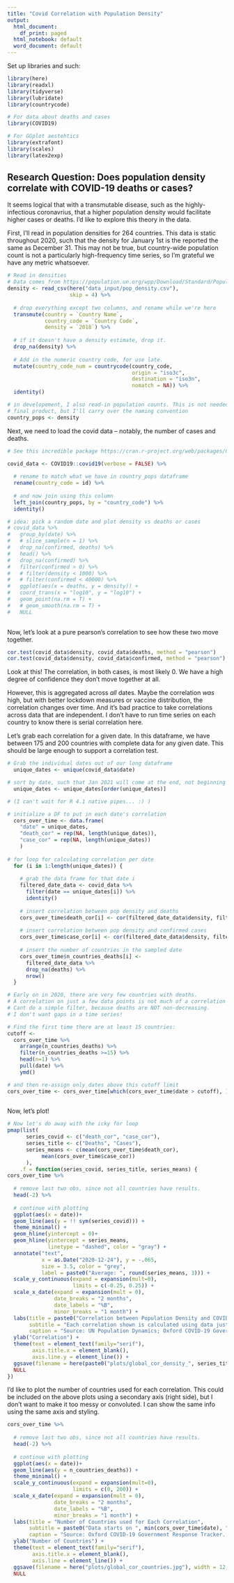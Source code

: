 ```yaml
---
title: "Covid Correlation with Population Density"
output:
  html_document:
    df_print: paged
  html_notebook: default
  word_document: default
---
```


Set up libraries and such:

```r
library(here)
library(readxl)
library(tidyverse)
library(lubridate)
library(countrycode)

# For data about deaths and cases
library(COVID19)

# For GGplot aestehtics
library(extrafont)
library(scales)
library(latex2exp)
```

## Research Question: Does population density correlate with COVID-19 deaths or cases?

It seems logical that with a transmutable disease, such as the highly-infectious coronavrius, that a higher population density would facilitate higher cases or deaths. I'd like to explore this theory in the data.

First, I'll read in population densities for 264 countries. This data is static throughout 2020, such that the density for January 1st is the reported the same as December 31. This may not be true, but country-wide population count is not a particularly high-frequency time series, so I'm grateful we have any metric whatsoever.

```r
# Read in densities
# Data comes from https://population.un.org/wpp/Download/Standard/Population/ 
density <- read_csv(here("data_input/pop_density.csv"),
                    skip = 4) %>% 
  
  # drop everything except two columns, and rename while we're here
  transmute(country = `Country Name`,
            country_code = `Country Code`,
            density = `2018`) %>%
  
  # if it doesn't have a density estimate, drop it. 
  drop_na(density) %>% 
  
  # Add in the numeric country code, for use late.
  mutate(country_code_num = countrycode(country_code, 
                                        origin = "iso3c", 
                                        destination = "iso3n",
                                        nomatch = NA)) %>% 
  identity()

# in developement, I also read-in population counts. This is not needed in the
# final product, but I'll carry over the naming convention
country_pops <- density
```

Next, we need to load the covid data -- notably, the number of cases and deaths.

```r
# See this incredible package https://cran.r-project.org/web/packages/COVID19/index.html

covid_data <- COVID19::covid19(verbose = FALSE) %>% 
  
  # rename to match what we have in country_pops dataframe
  rename(country_code = id) %>% 
  
  # and now join using this column
  left_join(country_pops, by = "country_code") %>% 
  identity()

# idea: pick a random date and plot density vs deaths or cases
# covid_data %>% 
#   group_by(date) %>% 
#   # slice_sample(n = 1) %>% 
#   drop_na(confirmed, deaths) %>% 
#   head() %>% 
#   drop_na(confirmed) %>% 
#   filter(confirmed > 0) %>%
#   # filter(density < 1000) %>% 
#   # filter(confirmed < 40000) %>% 
#   ggplot(aes(x = deaths, y = density)) +
#   coord_trans(x = "log10", y = "log10") +
#   geom_point(na.rm = T) +
#   # geom_smooth(na.rm = T) +
#   NULL
    
```

Now, let's look at a pure pearson's correlation to see how these two move together.

```r
cor.test(covid_data$density, covid_data$deaths, method = "pearson")
cor.test(covid_data$density, covid_data$confirmed, method = "pearson")
```

Look at this! The correlation, in both cases, is most likely 0. We have a high degree of confidence they don't move together at all.

However, this is aggregated across *all* dates. Maybe the correlation *was* high, but with better lockdown measures or vaccine distribution, the correlation changes over time. And it's bad practice to take correlations across data that are independent. I don't have to run time series on each country to know there is serial correlation here.

Let's grab each correlation for a given date. In this dataframe, we have between 175 and 200 countries with complete data for any given date. This should be large enough to support a correlation test.

```r
# Grab the individual dates out of our long dataframe
  unique_dates <- unique(covid_data$date)

# sort by date, such that Jan 2021 will come at the end, not beginning
  unique_dates <- unique_dates[order(unique_dates)]

# (I can't wait for R 4.1 native pipes... :) )

# initialize a DF to put in each date's correlation
  cors_over_time <- data.frame(
    "date" = unique_dates,
    "death_cor" = rep(NA, length(unique_dates)),
    "case_cor" = rep(NA, length(unique_dates))
    )
  
# for loop for calculating correlation per date
  for (i in 1:length(unique_dates)) {
    
    # grab the data frame for that date i
    filtered_date_data <- covid_data %>% 
      filter(date == unique_dates[i]) %>% 
      identity()
    
    # insert correlation between pop density and deaths
    cors_over_time$death_cor[i] <- cor(filtered_date_data$density, filtered_date_data$deaths, use = "complete.obs")
    
    # insert correlation between pop density and confirmed cases
    cors_over_time$case_cor[i] <- cor(filtered_date_data$density, filtered_date_data$confirmed, use = "complete.obs")
    
    # insert the number of countries in the sampled date
    cors_over_time$n_countries_deaths[i] <- 
      filtered_date_data %>% 
      drop_na(deaths) %>% 
      nrow()
  }

# Early on in 2020, there are very few countries with deaths.
# A correlation on just a few data points is not much of a correlation at all, so I will filter these out. 
# Cant do a simple filter, because deaths are NOT non-decreasing. 
# I don't want gaps in a time series!

# Find the first time there are at least 15 countries:
cutoff <- 
  cors_over_time %>% 
    arrange(n_countries_deaths) %>% 
    filter(n_countries_deaths >=15) %>% 
    head(n=1) %>% 
    pull(date) %>% 
    ymd()

# and then re-assign only dates above this cutoff limit
cors_over_time <- cors_over_time[which(cors_over_time$date > cutoff), ]
  
```

Now, let's plot!

```r
# Now let's do away with the icky for loop
pmap(list(
      series_covid <- c("death_cor", "case_cor"),
      series_title <- c("Deaths", "Cases"),
      series_means <- c(mean(cors_over_time$death_cor),
           mean(cors_over_time$case_cor))
      ),
    .f = function(series_covid, series_title, series_means) { 
cors_over_time %>% 
        
  # remove last two obs, since not all countries have results.
  head(-2) %>% 
        
  # continue with plotting
  ggplot(aes(x = date))+
  geom_line(aes(y = !! sym(series_covid))) + 
  theme_minimal() +
  geom_hline(yintercept = 0)+
  geom_hline(yintercept = series_means,
             linetype = "dashed", color = "gray") +
  annotate("text", 
           x = as.Date("2020-12-24"), y = -.065, 
           size = 3.5, color = "grey", 
           label = paste0("Average: ", round(series_means, 3))) +
  scale_y_continuous(expand = expansion(mult=0),
                     limits = c(-0.25, 0.25)) +
  scale_x_date(expand = expansion(mult = 0),
               date_breaks = "2 months",
               date_labels = "%B",
               minor_breaks = "1 month") +
  labs(title = paste0("Correlation between Population Density and COVID ", series_title, " Across Countries"),
       subtitle = "Each correlation shown is calculated using data just for that date, not cumulative.",
       caption = "Source: UN Population Dynamics; Oxford COVID-19 Government Response Tracker. \n Chart: Michael Boerman, https://github.com/michaelboerman") +
  ylab("Correlation") +
  theme(text = element_text(family="serif"),
        axis.title.x = element_blank(),
        axis.line.y = element_line()) +
  ggsave(filename = here(paste0("plots/global_cor_density_", series_title, ".jpg")), width = 12, height = 6) +
  NULL
})
```

I'd like to plot the number of countries used for each correlation. This could be included on the above plots using a secondary axis (right side), but I don't want to make it too messy or convoluted. I can show the same info using the same axis and styling.

```r
cors_over_time %>% 
          
  # remove last two obs, since not all countries have results.
  head(-2) %>% 
        
  # continue with plotting
  ggplot(aes(x = date))+
  geom_line(aes(y = n_countries_deaths)) + 
  theme_minimal() +
  scale_y_continuous(expand = expansion(mult=0),
                     limits = c(0, 200)) +
  scale_x_date(expand = expansion(mult = 0),
               date_breaks = "2 months",
               date_labels = "%B",
               minor_breaks = "1 month") +
  labs(title = "Number of Countries used for Each Correlation",
       subtitle = paste0("Data starts on ", min(cors_over_time$date), " , which is the first day with deaths in at least 15 countries."),
       caption = "Source: Oxford COVID-19 Government Response Tracker. \n Chart: Michael Boerman, https://github.com/michaelboerman") +
  ylab("Number of Countries") +
  theme(text = element_text(family="serif"),
        axis.title.x = element_blank(),
        axis.line = element_line()) +
  ggsave(filename = here("plots/global_cor_countries.jpg"), width = 12, height = 6) +
  NULL
```

